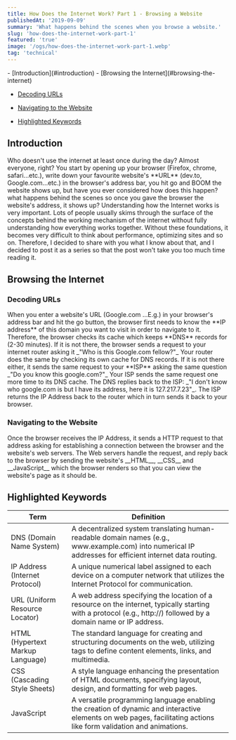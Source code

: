 ```yaml
---
title: How Does the Internet Work? Part 1 - Browsing a Website
publishedAt: '2019-09-09'
summary: 'What happens behind the scenes when you browse a website.'
slug: 'how-does-the-internet-work-part-1'
featured: 'true'
image: '/ogs/how-does-the-internet-work-part-1.webp'
tag: 'technical'
---
```


<TOC>
- [Introduction](#introduction)
- [Browsing the Internet](#browsing-the-internet)
  
  - [Decoding URLs](#decoding-urls)
  - [Navigating to the Website](#navigating-to-the-website)

- [Highlighted Keywords](#highlighted-keywords)
</TOC>

<h2 id="introduction">Introduction</h2>

<JustifiedText>
  Who doesn't use the internet at least once during the day? Almost everyone,
  right? You start by opening up your browser (Firefox, chrome, safari...etc.),
  write down your favourite website's **URL** (dev.to, Google.com...etc.) in the
  browser's address bar, you hit go and BOOM the website shows up, but have you
  ever considered how does this happen? what happens behind the scenes so once
  you gave the browser the website's address, it shows up?
</JustifiedText>

<JustifiedText>
  Understanding how the Internet works is very important. Lots of people usually
  skims through the surface of the concepts behind the working mechanism of the
  internet without fully understanding how everything works together. Without
  these foundations, it becomes very difficult to think about performance,
  optimizing sites and so on. Therefore, I decided to share with you what I know
  about that, and I decided to post it as a series so that the post won't take
  you too much time reading it.
</JustifiedText>

<h2 id="browsing-the-internet">Browsing the Internet</h2>

<h3 id="decoding-urls">Decoding URLs</h3>

<JustifiedText>
  When you enter a website's URL (Google.com ...E.g.) in your browser's address
  bar and hit the go button, the browser first needs to know the **IP address**
  of this domain you want to visit in order to navigate to it. Therefore, the
  browser checks its cache which keeps **DNS** records for (2-30 minutes). If it
  is not there, the browser sends a request to your internet router asking it
  _"Who is this Google.com fellow?"_ Your router does the same by checking its
  own cache for DNS records. If it is not there either, it sends the same
  request to your **ISP** asking the same question _"Do you know this
  google.com?"_ Your ISP sends the same request one more time to its DNS cache.
  The DNS replies back to the ISP: _"I don't know who google.com is but I have
  its address, here it is 127.217.7.23"_. The ISP returns the IP Address back to
  the router which in turn sends it back to your browser.
</JustifiedText>

<h3 id="navigating-to-the-website">Navigating to the Website</h3>

<JustifiedText>
  Once the browser receives the IP Address, it sends a HTTP request to that
  address asking for establishing a connection between the browser and the
  website's web servers. The Web servers handle the request, and reply back to
  the browser by sending the website's __HTML__, __CSS__ and __JavaScript__
  which the browser renders so that you can view the website's page as it should
  be.
</JustifiedText>


<h2 id="highlighted-keywords">Highlighted Keywords</h2>
<table>
  <thead>
    <tr>
      <th>Term</th>
      <th>Definition</th>
    </tr>
  </thead>
  <tbody>
    <tr>
      <td>DNS (Domain Name System)</td>
      <td>
        A decentralized system translating human-readable domain names (e.g.,
        www.example.com) into numerical IP addresses for efficient internet data
        routing.
      </td>
    </tr>
    <tr>
      <td>IP Address (Internet Protocol)</td>
      <td>
        A unique numerical label assigned to each device on a computer network
        that utilizes the Internet Protocol for communication.
      </td>
    </tr>
    <tr>
      <td>URL (Uniform Resource Locator)</td>
      <td>
        A web address specifying the location of a resource on the internet,
        typically starting with a protocol (e.g., http://) followed by a domain
        name or IP address.
      </td>
    </tr>
    <tr>
      <td>HTML (Hypertext Markup Language)</td>
      <td>
        The standard language for creating and structuring documents on the web,
        utilizing tags to define content elements, links, and multimedia.
      </td>
    </tr>
    <tr>
      <td>CSS (Cascading Style Sheets)</td>
      <td>
        A style language enhancing the presentation of HTML documents,
        specifying layout, design, and formatting for web pages.
      </td>
    </tr>
    <tr>
      <td>JavaScript</td>
      <td>
        A versatile programming language enabling the creation of dynamic and
        interactive elements on web pages, facilitating actions like form
        validation and animations.
      </td>
    </tr>
  </tbody>
</table>
